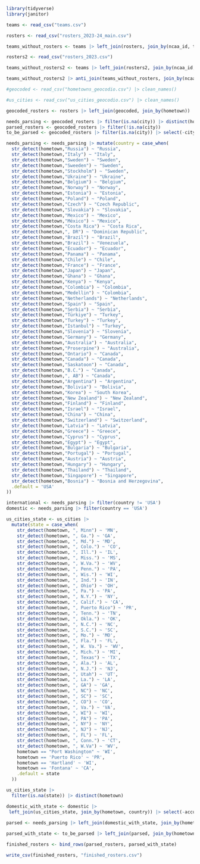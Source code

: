 ```r
library(tidyverse)
library(janitor)
```

```r
teams <- read_csv("teams.csv")

rosters <- read_csv("rosters_2023-24_main.csv")

teams_without_rosters <- teams |> left_join(rosters, join_by(ncaa_id, team)) |> filter(is.na(name))

rosters2 <- read_csv("rosters_2023.csv")

teams_without_rosters2 <- teams |> left_join(rosters2, join_by(ncaa_id, team)) |> filter(is.na(name))

teams_without_rosters2 |> anti_join(teams_without_rosters, join_by(ncaa_id, team))

#geocoded <- read_csv("hometowns_geocodio.csv") |> clean_names()

#us_cities <- read_csv("us_cities_geocodio.csv") |> clean_names()
```
```r
geocoded_rosters <- rosters |> left_join(geocoded, join_by(hometown)) |> select(-count, -accuracy_score, -accuracy_type)
```

```r
needs_parsing <- geocoded_rosters |> filter(is.na(city)) |> distinct(hometown)
parsed_rosters <- geocoded_rosters |> filter(!is.na(city))
to_be_parsed <- geocoded_rosters |> filter(is.na(city)) |> select(-city, -state, -county, -country, -latitude, -longitude)
```

```r
needs_parsing <- needs_parsing |> mutate(country = case_when(
  str_detect(hometown,"Russia") ~ "Russia",
  str_detect(hometown,"Italy") ~ "Italy",
  str_detect(hometown,"Sweden") ~ "Sweden",
  str_detect(hometown,"Sweeden") ~ "Sweden",
  str_detect(hometown,"Stockholm") ~ "Sweden",
  str_detect(hometown,"Ukraine") ~ "Ukraine",
  str_detect(hometown,"Belgium") ~ "Belgium",
  str_detect(hometown,"Norway") ~ "Norway",
  str_detect(hometown,"Estonia") ~ "Estonia",
  str_detect(hometown,"Poland") ~ "Poland",
  str_detect(hometown,"Czech") ~ "Czech Republic",
  str_detect(hometown,"Slovakia") ~ "Slovakia",
  str_detect(hometown,"Mexico") ~ "Mexico",
  str_detect(hometown,"México") ~ "Mexico",
  str_detect(hometown,"Costa Rica") ~ "Costa Rica",
  str_detect(hometown,", DR") ~ "Dominican Republic",
  str_detect(hometown,"Brazil") ~ "Brazil",
  str_detect(hometown,"Brazil") ~ "Venezuela",
  str_detect(hometown,"Ecuador") ~ "Ecuador",
  str_detect(hometown,"Panama") ~ "Panama",
  str_detect(hometown,"Chile") ~ "Chile",
  str_detect(hometown,"France") ~ "France",
  str_detect(hometown,"Japan") ~ "Japan",
  str_detect(hometown,"Ghana") ~ "Ghana",
  str_detect(hometown,"Kenya") ~ "Kenya",
  str_detect(hometown,"Colombia") ~ "Colombia",
  str_detect(hometown,"Medellin") ~ "Colombia",
  str_detect(hometown,"Netherlands") ~ "Netherlands",
  str_detect(hometown,"Spain") ~ "Spain",
  str_detect(hometown,"Serbia") ~ "Serbia",
  str_detect(hometown,"Türkiye") ~ "Turkey",
  str_detect(hometown,"Turkey") ~ "Turkey",
  str_detect(hometown,"Istanbul") ~ "Turkey",
  str_detect(hometown,"Slovenia") ~ "Slovenia",
  str_detect(hometown,"Germany") ~ "Germany",
  str_detect(hometown,"Australia") ~ "Australia",
  str_detect(hometown,"Proserpine") ~ "Australia",
  str_detect(hometown,"Ontario") ~ "Canada",
  str_detect(hometown,"Canada") ~ "Canada",
  str_detect(hometown,"Saskatoon") ~ "Canada",
  str_detect(hometown,"B.C.") ~ "Canada",
  str_detect(hometown,", AB") ~ "Canada",
  str_detect(hometown,"Argentina") ~ "Argentina",
  str_detect(hometown,"Bolivia") ~ "Bolivia",
  str_detect(hometown,"Korea") ~ "South Korea",
  str_detect(hometown,"New Zealand") ~ "New Zealand",
  str_detect(hometown,"Finland") ~ "Finland",
  str_detect(hometown,"Israel") ~ "Israel",
  str_detect(hometown,"China") ~ "China",
  str_detect(hometown,"Switzerland") ~ "Switzerland",
  str_detect(hometown,"Latvia") ~ "Latvia",
  str_detect(hometown,"Greece") ~ "Greece",
  str_detect(hometown,"Cyprus") ~ "Cyprus",
  str_detect(hometown,"Egypt") ~ "Egypt",
  str_detect(hometown,"Bulgaria") ~ "Bulgaria",
  str_detect(hometown,"Portugal") ~ "Portugal",
  str_detect(hometown,"Austria") ~ "Austria",
  str_detect(hometown,"Hungary") ~ "Hungary",
  str_detect(hometown,"Thailand") ~ "Thailand",
  str_detect(hometown,"Singapore") ~ "Singapore",
  str_detect(hometown,"Bosnia") ~ "Bosnia and Herzegovina",
  .default = 'USA'
))
```

```r
international <- needs_parsing |> filter(country != 'USA')
domestic <- needs_parsing |> filter(country == 'USA')
```




```r

us_cities_state <- us_cities |> 
  mutate(state = case_when(
    str_detect(hometown, ", Minn") ~ 'MN',
    str_detect(hometown, ", Ga.") ~ 'GA',
    str_detect(hometown, ", Md.") ~ 'MD',
    str_detect(hometown, ", Colo.") ~ 'CO',
    str_detect(hometown, ", Ill.") ~ 'IL',
    str_detect(hometown, ", Miss.") ~ 'MS',
    str_detect(hometown, ", W.Va.") ~ 'WV',
    str_detect(hometown, ", Penn.") ~ 'PA',
    str_detect(hometown, ", Wis.") ~ 'WI',
    str_detect(hometown, ", Ind.") ~ 'IN',
    str_detect(hometown, ", Ohio") ~ 'OH',
    str_detect(hometown, ", Pa.") ~ 'PA',
    str_detect(hometown, ", N.Y.") ~ 'NY',
    str_detect(hometown, ", Calif.") ~ 'CA',
    str_detect(hometown, ", Puerto Rico") ~ 'PR',
    str_detect(hometown, ", Tenn.") ~ 'TN',
    str_detect(hometown, ", Okla.") ~ 'OK',
    str_detect(hometown, ", N.C.") ~ 'NC',
    str_detect(hometown, ", S.C.") ~ 'SC',
    str_detect(hometown, ", Mo.") ~ 'MO',
    str_detect(hometown, ", Fla.") ~ 'FL',
    str_detect(hometown, ", W. Va.") ~ 'WV',
    str_detect(hometown, ", Mich.") ~ 'MI',
    str_detect(hometown, ", Texas") ~ 'TX',
    str_detect(hometown, ", Ala.") ~ 'AL',
    str_detect(hometown, ", N.J.") ~ 'NJ',
    str_detect(hometown, ", Utah") ~ 'UT',
    str_detect(hometown, ", La.") ~ 'LA',
    str_detect(hometown, ", GA") ~ 'GA',
    str_detect(hometown, ", NC") ~ 'NC',
    str_detect(hometown, ", SC") ~ 'SC',
    str_detect(hometown, ", CO") ~ 'CO',
    str_detect(hometown, ", Va.") ~ 'VA',
    str_detect(hometown, ", WI") ~ 'WI',
    str_detect(hometown, ", PA") ~ 'PA',
    str_detect(hometown, ", NY") ~ 'NY',
    str_detect(hometown, ", NJ") ~ 'NJ',
    str_detect(hometown, ", FL") ~ 'FL',
    str_detect(hometown, ", Conn.") ~ 'CT',
    str_detect(hometown, ", W.Va") ~ 'WV',
    hometown == "Port Washington" ~ 'WI',
    hometown == 'Puerto Rico' ~ 'PR',
    hometown == 'Hartland' ~ 'WI',
    hometown == 'Fontana' ~ 'CA',
    .default = state
  ))

us_cities_state |> 
  filter(is.na(state)) |> distinct(hometown)

domestic_with_state <- domestic |> 
 left_join(us_cities_state, join_by(hometown, country)) |> select(-accuracy_score, -accuracy_type, -number, -street, -unit_type, -unit_number) 

parsed <- needs_parsing |> left_join(domestic_with_state, join_by(hometown, country))
  
parsed_with_state <- to_be_parsed |> left_join(parsed, join_by(hometown))

finished_rosters <- bind_rows(parsed_rosters, parsed_with_state)

write_csv(finished_rosters, "finished_rosters.csv")
```

